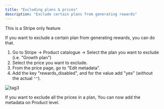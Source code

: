 ```yaml
---
title: "Excluding plans & prices"
description: "Exclude certain plans from generating rewards"
---
```


<Info>
    This is a Stripe only feature
</Info>


If you want to exclude a certain plan from generating rewards, you can do that.

1. Go to Stripe -> Product catalogue -> Select the plan you want to exclude (i.e. "Growth plan")
2. Select the price you want to exclude.
3. From the price page, go to "Edit metadata".
4. Add the key "rewards_disabled", and for the value add "yes" (without the actual `""`).

![tag3](/referral-program/stripe/assets/example.png)

<Info>
    If you want to exclude all the prices in a plan, You can now add the metadata on Product level.
</Info>

